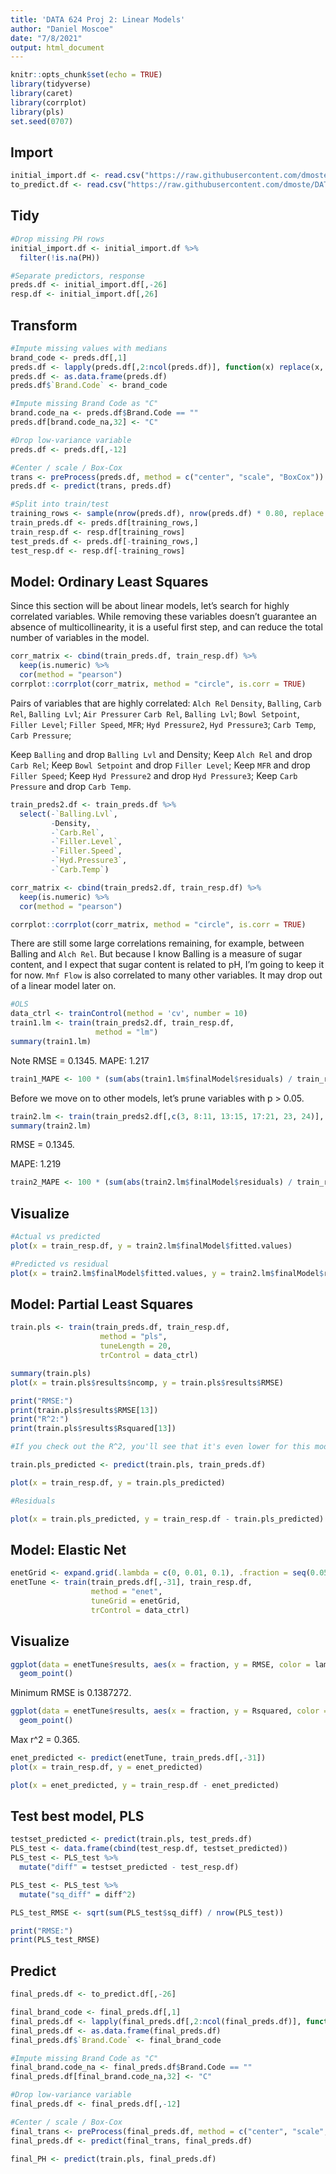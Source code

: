 ```yaml
---
title: 'DATA 624 Proj 2: Linear Models'
author: "Daniel Moscoe"
date: "7/8/2021"
output: html_document
---
```


```r
knitr::opts_chunk$set(echo = TRUE)
library(tidyverse)
library(caret)
library(corrplot)
library(pls)
set.seed(0707)
```

## Import

```r
initial_import.df <- read.csv("https://raw.githubusercontent.com/dmoste/DATA624/main/Project2/StudentDataTOMODEL.csv")
to_predict.df <- read.csv("https://raw.githubusercontent.com/dmoste/DATA624/main/Project2/StudentEvaluationTOPREDICT.csv")
```

## Tidy

```r
#Drop missing PH rows
initial_import.df <- initial_import.df %>%
  filter(!is.na(PH))

#Separate predictors, response
preds.df <- initial_import.df[,-26]
resp.df <- initial_import.df[,26]
```

## Transform

```r
#Impute missing values with medians
brand_code <- preds.df[,1]
preds.df <- lapply(preds.df[,2:ncol(preds.df)], function(x) replace(x, is.na(x), median(x, na.rm = TRUE)))
preds.df <- as.data.frame(preds.df)
preds.df$`Brand.Code` <- brand_code

#Impute missing Brand Code as "C"
brand.code_na <- preds.df$Brand.Code == ""
preds.df[brand.code_na,32] <- "C"

#Drop low-variance variable
preds.df <- preds.df[,-12]

#Center / scale / Box-Cox
trans <- preProcess(preds.df, method = c("center", "scale", "BoxCox"))
preds.df <- predict(trans, preds.df)

#Split into train/test
training_rows <- sample(nrow(preds.df), nrow(preds.df) * 0.80, replace = FALSE)
train_preds.df <- preds.df[training_rows,]
train_resp.df <- resp.df[training_rows]
test_preds.df <- preds.df[-training_rows,]
test_resp.df <- resp.df[-training_rows]
```

## Model: Ordinary Least Squares

Since this section will be about linear models, let's search for highly correlated variables. While removing these variables doesn't guarantee an absence of multicollinearity, it is a useful first step, and can reduce the total number of variables in the model.

```r
corr_matrix <- cbind(train_preds.df, train_resp.df) %>%
  keep(is.numeric) %>%
  cor(method = "pearson")
corrplot::corrplot(corr_matrix, method = "circle", is.corr = TRUE)
```

Pairs of variables that are highly correlated: `Alch Rel` `Density`, `Balling`, `Carb Rel`, `Balling Lvl`;
`Air Pressurer` `Carb Rel`, `Balling Lvl`;
`Bowl Setpoint`, `Filler Level`;
`Filler Speed`, `MFR`;
`Hyd Pressure2`, `Hyd Pressure3`;
`Carb Temp`, `Carb Pressure`;

Keep `Balling` and drop `Balling Lvl` and Density;
Keep `Alch Rel` and drop `Carb Rel`;
Keep `Bowl Setpoint` and drop `Filler Level`;
Keep `MFR` and drop `Filler Speed`;
Keep `Hyd Pressure2` and drop `Hyd Pressure3`;
Keep `Carb Pressure` and drop `Carb Temp`.

```r
train_preds2.df <- train_preds.df %>%
  select(-`Balling.Lvl`,
         -Density,
         -`Carb.Rel`,
         -`Filler.Level`,
         -`Filler.Speed`,
         -`Hyd.Pressure3`,
         -`Carb.Temp`)

corr_matrix <- cbind(train_preds2.df, train_resp.df) %>%
  keep(is.numeric) %>%
  cor(method = "pearson")

corrplot::corrplot(corr_matrix, method = "circle", is.corr = TRUE)

```

There are still some large correlations remaining, for example, between Balling and `Alch Rel`. But because I know Balling is a measure of sugar content, and I expect that sugar content is related to pH, I'm going to keep it for now. `Mnf Flow` is also correlated to many other variables. It may drop out of a linear model later on.

```r
#OLS
data_ctrl <- trainControl(method = 'cv', number = 10)
train1.lm <- train(train_preds2.df, train_resp.df,
                   method = "lm")
summary(train1.lm)
```
Note RMSE = 0.1345.
MAPE: 1.217

```r
train1_MAPE <- 100 * (sum(abs(train1.lm$finalModel$residuals) / train_resp.df)) / length(train_resp.df)
```

Before we move on to other models, let's prune variables with p > 0.05.

```r
train2.lm <- train(train_preds2.df[,c(3, 8:11, 13:15, 17:21, 23, 24)], train_resp.df, method = "lm")
summary(train2.lm)
```
RMSE = 0.1345.

MAPE: 1.219
```r
train2_MAPE <- 100 * (sum(abs(train2.lm$finalModel$residuals) / train_resp.df)) / length(train_resp.df)
```

## Visualize

```r
#Actual vs predicted
plot(x = train_resp.df, y = train2.lm$finalModel$fitted.values)

#Predicted vs residual
plot(x = train2.lm$finalModel$fitted.values, y = train2.lm$finalModel$residuals)
```

## Model: Partial Least Squares

```r
train.pls <- train(train_preds.df, train_resp.df,
                    method = "pls",
                    tuneLength = 20,
                    trControl = data_ctrl)
```

```r
summary(train.pls)
plot(x = train.pls$results$ncomp, y = train.pls$results$RMSE)
```

```r
print("RMSE:")
print(train.pls$results$RMSE[13])
print("R^2:")
print(train.pls$results$Rsquared[13])

#If you check out the R^2, you'll see that it's even lower for this model than it was for your regular linear model.
```

```r
train.pls_predicted <- predict(train.pls, train_preds.df)

plot(x = train_resp.df, y = train.pls_predicted)
```






```r
#Residuals

plot(x = train.pls_predicted, y = train_resp.df - train.pls_predicted)
```

## Model: Elastic Net

```r
enetGrid <- expand.grid(.lambda = c(0, 0.01, 0.1), .fraction = seq(0.05, 1, length = 20))
enetTune <- train(train_preds.df[,-31], train_resp.df,
                  method = "enet",
                  tuneGrid = enetGrid,
                  trControl = data_ctrl)
```

## Visualize

```r
ggplot(data = enetTune$results, aes(x = fraction, y = RMSE, color = lambda)) +
  geom_point()
```

Minimum RMSE is 0.1387272.

```r
ggplot(data = enetTune$results, aes(x = fraction, y = Rsquared, color = lambda)) +
  geom_point()
```

Max r^2 = 0.365.

```r
enet_predicted <- predict(enetTune, train_preds.df[,-31])
plot(x = train_resp.df, y = enet_predicted)
```

```r
plot(x = enet_predicted, y = train_resp.df - enet_predicted)
```
################
## Test best model, PLS

```r
testset_predicted <- predict(train.pls, test_preds.df)
PLS_test <- data.frame(cbind(test_resp.df, testset_predicted))
PLS_test <- PLS_test %>%
  mutate("diff" = testset_predicted - test_resp.df)

PLS_test <- PLS_test %>%
  mutate("sq_diff" = diff^2)

PLS_test_RMSE <- sqrt(sum(PLS_test$sq_diff) / nrow(PLS_test))

print("RMSE:")
print(PLS_test_RMSE)
```

## Predict

```r
final_preds.df <- to_predict.df[,-26]

final_brand_code <- final_preds.df[,1]
final_preds.df <- lapply(final_preds.df[,2:ncol(final_preds.df)], function(x) replace(x, is.na(x), median(x, na.rm = TRUE)))
final_preds.df <- as.data.frame(final_preds.df)
final_preds.df$`Brand.Code` <- final_brand_code

#Impute missing Brand Code as "C"
final_brand.code_na <- final_preds.df$Brand.Code == ""
final_preds.df[final_brand.code_na,32] <- "C"

#Drop low-variance variable
final_preds.df <- final_preds.df[,-12]

#Center / scale / Box-Cox
final_trans <- preProcess(final_preds.df, method = c("center", "scale", "BoxCox"))
final_preds.df <- predict(final_trans, final_preds.df)

final_PH <- predict(train.pls, final_preds.df)
```